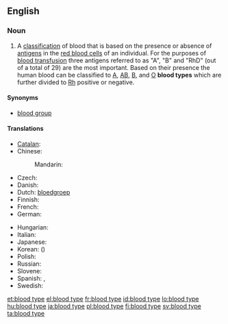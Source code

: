{{wikipedia}}
==English==

===Noun===
{{en-noun|sg=[[blood]] [[type]]}}

# A [[classification]] of blood that is based on the presence or absence of [[antigen|antigens]] in the [[red blood cell|red blood cells]] of an individual. For the purposes of [[blood transfusion]] three antigens referred to as "A", "B" and "RhD" (out of a total of 29) are the most important. Based on their presence the human blood can be classified to [[A]], [[AB]], [[B]], and [[O]] '''blood types''' which are further divided to [[Rh]] positive or negative.

====Synonyms====
* [[blood group]]

====Translations====
{{trans-top|blood classification}}
* [[Catalan]]: {{t|ca|grup sanguini|m}}
* Chinese:
*: Mandarin: {{t|zh|血型|tr=xiěxíng|sc=Hani}}
* Czech: {{t-|cs|krevní skupina|f}}
* Danish: {{t+|da|blodtype}}
* Dutch: [[bloedgroep]] {{f}}
* Finnish: {{t-|fi|veriryhmä}}
* French: {{t+|fr|groupe sanguin|m}}
* German: {{t+|de|Blutgruppe|f}}
{{trans-mid}}
* Hungarian: {{t+|hu|vércsoport}}
* Italian: {{t|it|gruppo sanguigno|m}}
* Japanese: {{t|ja|血液型|tr=けつえきがた, ketsuekigata|sc=Jpan}}
* Korean: {{t|ko|혈액형|tr=hyeoraekhyeong|sc=Kore}} ({{t|ko|血液型|sc=Kore}})
* Polish: {{t|pl|grupa krwi|f}}
* Russian: {{t|ru|группа крови|f|tr=grúppa króvi|sc=Cyrl}}
* Slovene: {{t+|sl|krvna skupina|f}}
* Spanish: {{t|es|grupo sanguíneo|m}}, {{t|es|tipo de sangre|m}}
* Swedish: {{t+|sv|blodgrupp|c}}
{{trans-bottom}}

[[et:blood type]]
[[el:blood type]]
[[fr:blood type]]
[[id:blood type]]
[[lo:blood type]]
[[hu:blood type]]
[[ja:blood type]]
[[pl:blood type]]
[[fi:blood type]]
[[sv:blood type]]
[[ta:blood type]]